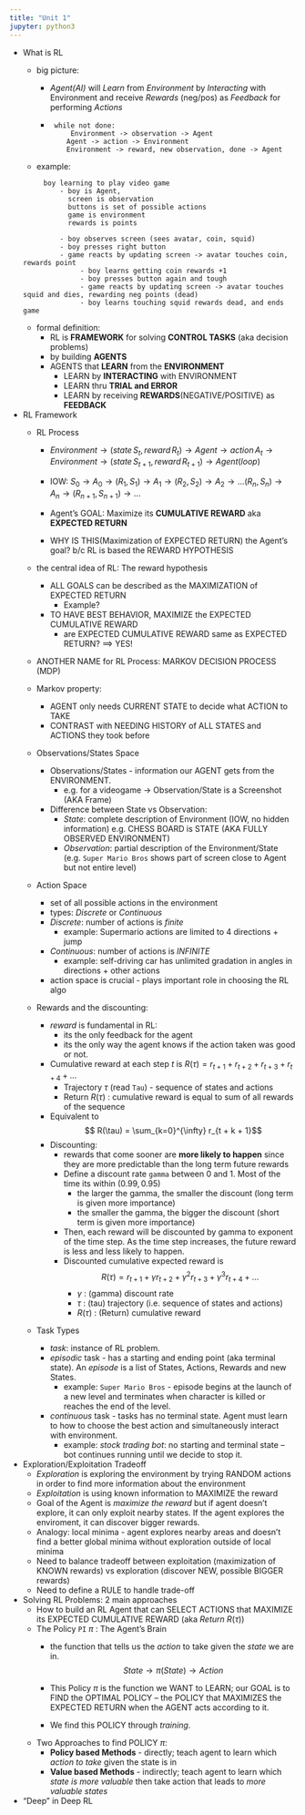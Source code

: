 ```yaml
---
title: "Unit 1"
jupyter: python3
---
```


* What is RL
   - big picture:

      - _Agent(AI)_ will _Learn_ from _Environment_
	   by _Interacting_ with Environment and
	   receive _Rewards_ (neg/pos) as _Feedback_
	   for performing _Actions_
	  
      - ```
   while not done:	  
		  Environment -> observation -> Agent 
	     Agent -> action -> Environment
	     Environment -> reward, new observation, done -> Agent
	```  
   - example:
   ``` 
        boy learning to play video game 
            - boy is Agent,
		      screen is observation
		      buttons is set of possible actions 
			  game is environment
              rewards is points
			  
            - boy observes screen (sees avatar, coin, squid)	  
            - boy presses right button 
		    - game reacts by updating screen -> avatar touches coin, rewards point
				 - boy learns getting coin rewards +1 
                 - boy presses button again and tough
                 - game reacts by updating screen -> avatar touches squid and dies, rewarding neg points (dead) 
				 - boy learns touching squid rewards dead, and ends game
	```
		 
   - formal definition:
        - RL is **FRAMEWORK** for solving **CONTROL TASKS** (aka decision problems) 
		- by building **AGENTS**
		- AGENTS that **LEARN** from the **ENVIRONMENT**
		    - LEARN by **INTERACTING** with ENVIRONMENT 
		    - LEARN thru **TRIAL and ERROR**
		    - LEARN by receiving **REWARDS**(NEGATIVE/POSITIVE) as **FEEDBACK** 
* RL Framework
   - RL Process
        - $Environment \to (state\,  S_{t}, reward\,   R_{t}) \to Agent \to action\, A_{t} \to Environment \to (state\,  S_{t+1}, reward\,  R_{t+1}) \to Agent (loop)$

	    - IOW: $S_0 \to A_0 \to (R_1,S_1) \to A_1 \to (R_2, S_2) \to A_2 \to ... (R_n, S_n) \to A_n \to (R_{n+1}, S_{n+1}) \to...$
	    - Agent's GOAL: Maximize its **CUMULATIVE REWARD** aka **EXPECTED RETURN**
		- WHY IS THIS(Maximization of EXPECTED RETURN) the Agent's goal?
		   b/c RL is based the REWARD HYPOTHESIS
		    
   - the central idea of RL: The reward hypothesis
        - ALL GOALS can be described as the MAXIMIZATION of EXPECTED RETURN
		  - Example?
		- TO HAVE BEST BEHAVIOR, MAXIMIZE the EXPECTED CUMULATIVE REWARD
		  - are EXPECTED CUMULATIVE REWARD same as EXPECTED RETURN? ==> YES!



	- ANOTHER NAME for RL Process: MARKOV DECISION PROCESS (MDP)
	
   - Markov property:
      - AGENT only needs CURRENT STATE to decide what ACTION to TAKE
	   - CONTRAST with NEEDING HISTORY of ALL STATES and ACTIONS they took before
		 
   - Observations/States Space
      - Observations/States - information our AGENT gets from the ENVIRONMENT.
		  - e.g. for a videogame -> Observation/State is a Screenshot (AKA Frame)
      - Difference between State vs Observation:
        - _State_: complete description of Environment (IOW, no hidden information) e.g. CHESS BOARD is STATE (AKA FULLY OBSERVED ENVIRONMENT)
        - _Observation_: partial description of the Environment/State (e.g. `Super Mario Bros` shows part of screen close to Agent but not entire level)
   - Action Space
     - set of all possible actions in the environment
     - types: _Discrete_ or _Continuous_
     - _Discrete_: number of actions is _finite_
         * example: Supermario actions are limited to 4 directions + jump
     - _Continuous_: number of actions is _INFINITE_
         * example: self-driving car has unlimited gradation in angles in directions + other actions
     - action space is crucial - plays important role in choosing the RL algo

   - Rewards and the discounting:
     - _reward_ is fundamental in RL: 
        - its the only feedback for the agent
        - its the only way the agent knows if the action taken was good or not. 
     - Cumulative reward at each step _t_ is $R(\tau) = r_{t+1} + r_{t+2} + r_{t+3} + r_{t+4} + ...$ 
        - Trajectory $\tau$ (read `Tau`) - sequence of states and actions
        - Return $R(\tau)$ : cumulative reward is equal to sum of all rewards of the sequence
     - Equivalent to $$ R(\tau) = \sum_{k=0}^{\infty} r_{t + k + 1}$$ 
     - Discounting:
        - rewards that come sooner are **more likely to happen** since they are more predictable than the long term future rewards
        - Define a discount rate `gamma` between 0 and 1. Most of the time its within $(0.99, 0.95)$
           - the larger the gamma, the smaller the discount (long term is given more importance)
           - the smaller the gamma, the bigger the discount (short term is given more importance)
        - Then, each reward will be discounted by gamma to exponent of the time step. As the time step increases, the future reward is less and less likely to happen.
        - Discounted cumulative expected reward is $$R(\tau) = r_{t+1} + \gamma r_{t+2} + \gamma^2 r_{t+3} + \gamma^3 r_{t+4} + ...$$
           - $\gamma$ : (gamma) discount rate
           - $\tau$ : (tau) trajectory (i.e. sequence of states and actions)
           - $R(\tau)$ : (Return) cumulative reward
   - Task Types
      - _task_: instance of RL problem.
      - _episodic_ task - has a starting and ending point (aka terminal state). An _episode_ is a list of States, Actions, Rewards and new States.
         - example: `Super Mario Bros` - episode begins at the launch of a new level and terminates when character is killed or reaches the end of the level.
      - _continuous_ task - tasks has no terminal state. Agent must learn to how to choose the best action and simultaneously interact with environment.
         - example: _stock trading bot_: no starting and terminal state -- bot continues running until we decide to stop it.

* Exploration/Exploitation Tradeoff
   - _Exploration_ is exploring the environment by trying RANDOM actions in order to find more information about the environment
   - _Exploitation_ is using known information to MAXIMIZE the reward
   - Goal of the Agent is _maximize the reward_ but if agent doesn't explore, it can only exploit nearby states. If the agent explores the enviroment, it can discover bigger rewards.
   - Analogy: local minima - agent explores nearby areas and doesn't find a better global minima without exploration outside of local minima
   - Need to balance tradeoff between exploitation (maximization of KNOWN rewards) vs exploration (discover NEW, possible BIGGER rewards)
   - Need to define a RULE to handle trade-off

* Solving RL Problems: 2 main approaches
   - How to build an RL Agent that can SELECT ACTIONS that MAXIMIZE its EXPECTED CUMULATIVE REWARD (aka _Return_ $R(\tau)$)
   - The Policy `PI` $\pi$ : The Agent's Brain 
      - the function that tells us the _action_ to take given the _state_ we are in. 
      $$ State \to \pi(State) \to Action$$

      - This Policy $\pi$ is the function we WANT to LEARN; our GOAL is to FIND the OPTIMAL POLICY -- the POLICY that MAXIMIZES the EXPECTED RETURN when the AGENT acts according to it.
      - We find this POLICY through _training_.
   - Two Approaches to find POLICY $\pi$:   
      - **Policy based Methods** - directly; teach agent to learn which _action to take_ given the state is in  
      - **Value based Methods** - indirectly; teach agent to learn which _state is more valuable_ then take action that leads to _more valuable states_
* "Deep" in Deep RL 
